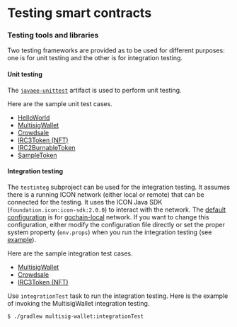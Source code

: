 # Testing smart contracts

### Testing tools and libraries

Two testing frameworks are provided as to be used for different purposes: one is for unit testing and the other is for integration testing.

#### Unit testing

The [`javaee-unittest`](https://github.com/icon-project/javaee-unittest) artifact is used to perform unit testing.

Here are the sample unit test cases.

* [HelloWorld](https://github.com/icon-project/java-score-examples/blob/master/hello-world/src/test/java/com/iconloop/score/example/AppTest.java)
* [MultisigWallet](https://github.com/icon-project/java-score-examples/blob/master/multisig-wallet/src/test/java/com/iconloop/score/example/MultiSigWalletTest.java)
* [Crowdsale](https://github.com/icon-project/java-score-examples/blob/master/sample-crowdsale/src/test/java/com/iconloop/score/example/SampleCrowdsaleTest.java)
* [IRC3Token (NFT)](https://github.com/icon-project/java-score-examples/blob/master/irc3-token/src/test/java/com/iconloop/score/example/IRC3BasicTest.java)
* [IRC2BurnableToken](https://github.com/icon-project/java-score-examples/blob/master/irc2-token/src/test/java/com/iconloop/score/example/IRC2BurnableTest.java)
* [SampleToken](https://github.com/icon-project/java-score-examples/blob/master/sample-token/src/test/java/com/iconloop/score/example/SampleTokenTest.java)

#### Integration testing

The `testinteg` subproject can be used for the integration testing. It assumes there is a running ICON network (either local or remote) that can be connected for the testing. It uses the ICON Java SDK (`foundation.icon:icon-sdk:2.0.0`) to interact with the network. The [default configuration](https://github.com/icon-project/java-score-examples/blob/master/testinteg/conf/env.props) is for [gochain-local](https://github.com/icon-project/gochain-local) network. If you want to change this configuration, either modify the configuration file directly or set the proper system property (`env.props`) when you run the integration testing (see [example](https://github.com/icon-project/java-score-examples/blob/14c4df50b146c12c27a040410411271e87efa94a/multisig-wallet/build.gradle#L69)).

Here are the sample integration test cases.

* [MultisigWallet](https://github.com/icon-project/java-score-examples/blob/master/multisig-wallet/src/intTest/java/foundation/icon/test/cases/MultiSigWalletTest.java)
* [Crowdsale](https://github.com/icon-project/java-score-examples/blob/master/sample-crowdsale/src/intTest/java/foundation/icon/test/cases/CrowdsaleTest.java)
* [IRC3Token (NFT)](https://github.com/icon-project/java-score-examples/blob/master/irc3-token/src/intTest/java/foundation/icon/test/cases/IRC3TokenTest.java)

Use `integrationTest` task to run the integration testing. Here is the example of invoking the MultisigWallet integration testing.

```
$ ./gradlew multisig-wallet:integrationTest
```
